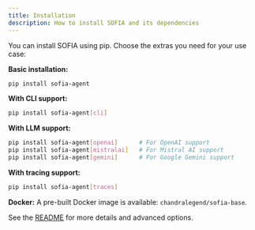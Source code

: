 ```yaml
---
title: Installation
description: How to install SOFIA and its dependencies
---
```


You can install SOFIA using pip. Choose the extras you need for your use case:

**Basic installation:**
```bash
pip install sofia-agent
```

**With CLI support:**
```bash
pip install sofia-agent[cli]
```

**With LLM support:**
```bash
pip install sofia-agent[openai]      # For OpenAI support
pip install sofia-agent[mistralai]   # For Mistral AI support
pip install sofia-agent[gemini]      # For Google Gemini support
```

**With tracing support:**
```bash
pip install sofia-agent[traces]
```

**Docker:**
A pre-built Docker image is available: `chandralegend/sofia-base`.

See the [README](https://github.com/poly-eye/sofia) for more details and advanced options.

